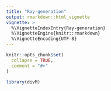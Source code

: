```yaml
---
title: "Ray-generation"
output: rmarkdown::html_vignette
vignette: >
  %\VignetteIndexEntry{Ray-generation}
  %\VignetteEngine{knitr::rmarkdown}
  %\VignetteEncoding{UTF-8}
---
```


```r
knitr::opts_chunk$set(
  collapse = TRUE,
  comment = "#>"
)
```

```r
library(divM)
```
